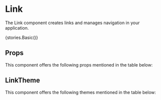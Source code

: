 
<Meta title="Core" component={Link} />

# Link

The Link component creates links and manages navigation in your application.

<Preview withToolbar>
    <Story name="Link">{stories.Basic()}</Story>
</Preview>

## Props

This component offers the following props mentioned in the table below:

<Props of={Link} />

## LinkTheme

This component offers the following themes mentioned in the table below:

<Props of={stories.ThemeInterface} />
